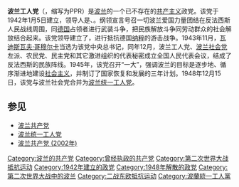 {{Infobox political party |
colorcode = #FF0000 |
name = 波兰工人党  |
native_name = Polska Partia Robotnicza |
logo = [[File:Socialist_red_flag.svg|150px]] |
leader = {{le|马塞利·诺沃特科|Marceli Nowotko}}<br>{{le|帕维尔·芬德尔|Paweł Finder}}<br>[[瓦迪斯瓦夫·哥穆尔卡|瓦迪斯瓦夫·哥穆尔卡]]|
foundation = 1942年1月5日 |
dissolved = 1948年12月15日|
successor = [[波兰统一工人党|波兰统一工人党]] |
ideology =  [[共产主义|共产主义]]<br>[[马克思列宁主义|马克思列宁主义]]|
position =  [[极左翼|极左翼]] 
|wing1_title = [[准军事组织|准军事组织]]
|wing1={{le|人民近卫军|Gwardia Ludowa}}（1942年－1944年）<br>{{le|人民军 (波兰)|Armia Ludowa|人民军}}（1944年）
|international = [[共产国际|共产国际]]（1942年－1943年）<br />[[共产党和工人党情报局|共产党和工人党情报局]]（1947年－1948年） |
colours = [[红色|红色]] |
country = 波兰 | 
}}
{{共产党}}
'''波兰工人党'''（{{lang-pl|Polska Partia Robotnicza}}，缩写为PPR）是[[波兰|波兰]]的一个已不存在的[[共产主义|共产主义]]政党。该党于1942年1月5日建立，领导人是{{le|马塞利·诺沃特科|Marceli Nowotko}}、{{le|帕维尔·芬德尔|Paweł Finder}}。纲领宣言号召一切波兰爱国力量团结在反法西斯人民战线周围，同[[德国|德国]]占领者进行武装斗争，把民族解放斗争同劳动群众的社会解放结合起来。该党领导建立了{{le|人民近卫军|Gwardia Ludowa}}，进行抵抗德国[[纳粹|纳粹]]的游击战争。1943年11月，[[瓦迪斯瓦夫·哥穆尔卡|瓦迪斯瓦夫·哥穆尔卡]]当选为该党中央总书记，同年12月，波兰工人党、[[波兰社会党|波兰社会党]]左派、农民党、民主党和其它激进组织的代表秘密成立全国人民代表会议，结成了反法西斯的民族阵线。1945年，该党召开“一大”，强调波兰的目标是逐步地、循序渐进地建设[[社会主义|社会主义]]，并制订了国家恢复和发展的三年计划。1948年12月15日，该党与波兰社会党合并为[[波兰统一工人党|波兰统一工人党]]。

==参见==
*[[波兰共产党|波兰共产党]]
*[[波兰统一工人党|波兰统一工人党]]
*[[波兰共产党_(2002年)|波兰共产党 (2002年)]]

[[Category:波兰的共产党|Category:波兰的共产党]]
[[Category:曾经执政的共产党|Category:曾经执政的共产党]]
[[Category:第二次世界大战抵抗运动|Category:第二次世界大战抵抗运动]]
[[Category:1942年建立的政党|Category:1942年建立的政党]]
[[Category:1948年解散的政党|Category:1948年解散的政党]]
[[Category:第二次世界大战中的波兰|Category:第二次世界大战中的波兰]]
[[Category:二战东欧抵抗运动|Category:二战东欧抵抗运动]]
[[Category:波蘭統一工人黨|Category:波蘭統一工人黨]]